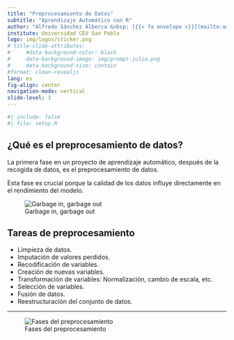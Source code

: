 ```yaml
---
title: "Preprocesamiento de Datos"
subtitle: "Aprendizaje Automático con R"
author: "Alfredo Sánchez Alberca &nbsp; [{{< fa envelope >}}](mailto:asalber@ceu.es) [{{< fa brands twitter >}}](https://twitter.com/aprendeconalf) [{{< fa home >}}](https://aprendeconalf.es)"
institute: Universidad CEU San Pablo
logo: img/logos/sticker.png
# title-slide-attributes:
#     #data-background-color: black
#     data-background-image: img/prompt-julia.png
#     data-background-size: contain
#format: clean-revealjs
lang: es
fig-align: center
navigation-mode: vertical
slide-level: 3
---
```


```r
#| include: false
#| file: setup.R
```

## ¿Qué es el preprocesamiento de datos?

La primera fase en un proyecto de aprendizaje automático, después de la recogida de datos, es el preprocesamiento de datos. 

Esta fase es crucial porque la calidad de los datos influye directamente en el rendimiento del modelo.

![Garbage in, garbage out](img/03-preprocesamiento-datos/GIGO.png)

## Tareas de preprocesamiento

- Limpieza de datos.
- Imputación de valores perdidos.
- Recodificación de variables.
- Creación de nuevas variables.
- Transformación de variables: Normalización, cambio de escala, etc.
- Selección de variables.
- Fusión de datos.
- Reestructuración del conjunto de datos.

---

![Fases del preprocesamiento](img/03-preprocesamiento-datos/fases-preprocesamiento.svg)



